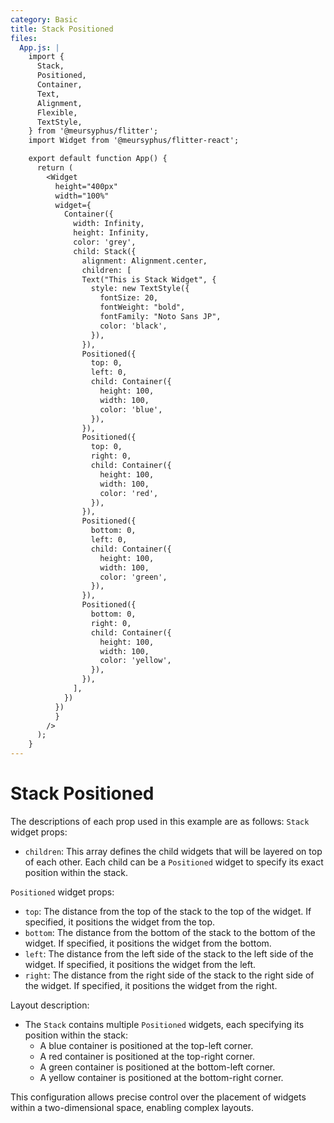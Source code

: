 ```yaml
---
category: Basic
title: Stack Positioned
files:
  App.js: |
    import {
      Stack,
      Positioned,
      Container,
      Text,
      Alignment,
      Flexible,
      TextStyle,
    } from '@meursyphus/flitter';
    import Widget from '@meursyphus/flitter-react';

    export default function App() {
      return (
        <Widget
          height="400px"
          width="100%"
          widget={
            Container({
              width: Infinity,
              height: Infinity,
              color: 'grey',
              child: Stack({
                alignment: Alignment.center,
                children: [
                Text("This is Stack Widget", {
                  style: new TextStyle({
                    fontSize: 20,
                    fontWeight: "bold",
                    fontFamily: "Noto Sans JP",
                    color: 'black',
                  }),
                }),
                Positioned({
                  top: 0,
                  left: 0,
                  child: Container({
                    height: 100,
                    width: 100,
                    color: 'blue',
                  }),
                }),
                Positioned({
                  top: 0,
                  right: 0,
                  child: Container({
                    height: 100,
                    width: 100,
                    color: 'red',
                  }),
                }),
                Positioned({
                  bottom: 0,
                  left: 0,
                  child: Container({
                    height: 100,
                    width: 100,
                    color: 'green',
                  }),
                }),
                Positioned({
                  bottom: 0,
                  right: 0,
                  child: Container({
                    height: 100,
                    width: 100,
                    color: 'yellow',
                  }),
                }),
              ],
            })
          })
          }
        />
      );
    }
---
```


# Stack Positioned

The descriptions of each prop used in this example are as follows:
`Stack` widget props:

- `children`: This array defines the child widgets that will be layered on top of each other. Each child can be a `Positioned` widget to specify its exact position within the stack.

`Positioned` widget props:

- `top`: The distance from the top of the stack to the top of the widget. If specified, it positions the widget from the top.
- `bottom`: The distance from the bottom of the stack to the bottom of the widget. If specified, it positions the widget from the bottom.
- `left`: The distance from the left side of the stack to the left side of the widget. If specified, it positions the widget from the left.
- `right`: The distance from the right side of the stack to the right side of the widget. If specified, it positions the widget from the right.

Layout description:

- The `Stack` contains multiple `Positioned` widgets, each specifying its position within the stack:
  - A blue container is positioned at the top-left corner.
  - A red container is positioned at the top-right corner.
  - A green container is positioned at the bottom-left corner.
  - A yellow container is positioned at the bottom-right corner.

This configuration allows precise control over the placement of widgets within a two-dimensional space, enabling complex layouts.
